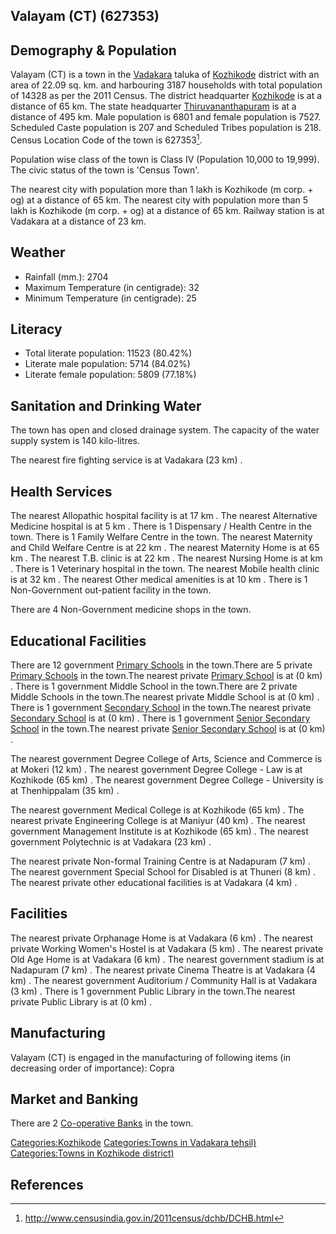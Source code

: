 {{Infobox settlement
| name=Valayam (CT)
| native_name=
| native_name_lang=
| other_name=
| nickname=
| settlement_type=Town
| image_skyline=
| image_alt=
| image_caption=
| pushpin_map=India Kerala
| pushpin_label_position=right
| pushpin_map_alt=
| pushpin_map_caption=Location in Kerala, India
| latd=
| latm=
| lats=
| latNS=
| longd=
| longm=
| longs=
| longEW=
| coordinates_display=inline,title
| subdivision_type=Country
| subdivision_name={{flag|India}}
| subdivision_type1=[[States and territories of India|State]]
| subdivision_name1=Kerala 
| subdivision_type2=[[List of districts of India|District]]
| subdivision_name2=Kozhikode
| subdivision_type3=Tahsil
| subdivision_name3=Vadakara
| website=
| established_title=<!-- Established -->
| established_date=
| founder=
| named_for=
| government_type=
| governing_body=
| unit_pref=Metric
| area_footnotes=
| area_rank=
| area_total_km2=22.09
| elevation_footnotes=
| elevation_m=
| population_total=14328
| population_as_of=2011
| population_rank=
| population_density_km2=648
| population_demonym=
| population_footnotes=
| demographics_type1=Languages=
| demographics1_title1=Official=
| demographics1_info1=[[Malayalam language|Malayalam]]
| timezone1=[[Indian Standard Time|IST]]
| utc_offset1==+5:30
| postal_code_type=[[Postal Index Number|PIN]]
| postal_code=
| area_code_type=Telephone code
| area_code=
| registration_plate=
| blank1_name_sec1=Nearest city
| blank1_info_sec1=[[Kozhikode (m corp. + og)]]
| blank2_name_sec1=[[Human sex ratio|Sex ratio]]
| blank2_info_sec1=1106
| blank3_name_sec1=Literacy
| blank3_info_sec1=80.42%
| blank1_name_sec2=[[2011 Census of India|2011 census]] code
| blank1_info_sec2=627353
| footnotes=
}}

== Valayam (CT) (627353) ==

== Demography & Population ==

Valayam (CT) is a town in the [[Vadakara]] taluka of [[Kozhikode]] district with an area of 22.09 sq. km. and harbouring 3187 households with total population of 14328 as per the 2011 Census. The district headquarter [[Kozhikode]] is at a distance of 65 km. The state headquarter [[Thiruvananthapuram]] is at a distance of 495 km. Male population is 6801 and female population is 7527. Scheduled Caste population is 207 and Scheduled Tribes population is 218. Census Location Code of the town is 627353<ref>http://www.censusindia.gov.in/2011census/dchb/DCHB.html</ref>.

Population wise class of the town is Class IV (Population 10,000 to 19,999).
The civic status of the town is 'Census Town'.

The nearest city with population more than 1 lakh is Kozhikode (m corp. + og) at a distance of 65 km. The nearest city with population more than 5 lakh is Kozhikode (m corp. + og) at a distance of 65 km. Railway station is at Vadakara at a distance of 23 km.


== Weather ==  
* Rainfall (mm.): 2704 
* Maximum Temperature (in centigrade): 32
* Minimum Temperature (in centigrade): 25


== Literacy ==  
* Total literate population: 11523 (80.42%)
* Literate male population: 5714 (84.02%)
* Literate female population: 5809 (77.18%)


== Sanitation and Drinking Water ==  
The town has open and closed drainage system.
The capacity of the water supply system is 140 kilo-litres.

The nearest fire fighting service is at Vadakara (23 km) .


== Health Services ==
The nearest Allopathic hospital facility is at 17 km .
The nearest Alternative Medicine hospital is at 5 km .
There is 1 Dispensary / Health Centre in the town.
There is 1 Family Welfare Centre in the town.
The nearest Maternity and Child Welfare Centre is at 22 km .
The nearest Maternity Home is at 65 km .
The nearest T.B. clinic is at 22 km .
The nearest Nursing Home is at  km .
There is 1 Veterinary hospital in the town.
The nearest Mobile health clinic is at 32 km .
The nearest Other medical amenities is at 10 km .
There is 1 Non-Government out-patient facility in the town.


There are 4 Non-Government medicine shops in the town.


== Educational Facilities ==
There are 12 government [[Primary School]]s in the town.There are 5 private [[Primary School]]s in the town.The nearest private [[Primary School]] is at  (0 km) .
There is 1 government Middle School in the town.There are 2 private Middle Schools in the town.The nearest private Middle School is at  (0 km) .
There is 1 government [[Secondary School]] in the town.The nearest private [[Secondary School]] is at  (0 km) .
There is 1 government [[Senior Secondary School]] in the town.The nearest private [[Senior Secondary School]] is at  (0 km) .
 
 
 
 
 
The nearest government Degree College of Arts, Science and Commerce is at Mokeri (12 km) .
The nearest government Degree College - Law is at Kozhikode (65 km) .
The nearest government Degree College - University is at Thenhippalam (35 km) .
 
The nearest government Medical College is at Kozhikode (65 km) .
The nearest private Engineering College is at Maniyur (40 km) .
The nearest government Management Institute is at Kozhikode (65 km) .
The nearest government Polytechnic is at Vadakara (23 km) .
 
The nearest private Non-formal Training Centre is at Nadapuram (7 km) .
The nearest government Special School for Disabled is at Thuneri (8 km) .
The nearest private other educational facilities is at Vadakara (4 km) .


== Facilities ==
The nearest private Orphanage Home is at Vadakara (6 km) .
The nearest private Working Women's Hostel is at Vadakara (5 km) .
The nearest private Old Age Home is at Vadakara  (6 km) .
The nearest government stadium is at Nadapuram (7 km) .
The nearest private Cinema Theatre is at Vadakara (4 km) .
The nearest government Auditorium / Community Hall is at Vadakara  (3 km) .
There is 1 government Public Library in the town.The nearest private Public Library is at  (0 km) .


== Manufacturing ==
Valayam (CT) is engaged in the manufacturing of following items (in decreasing order of importance): Copra


== Market and Banking ==


There are 2 [[Co-operative Bank]]s in the town.




[[Categories:Kozhikode]]
[[Categories:Towns in Vadakara tehsil)]]
[[Categories:Towns in Kozhikode district)]]


== References ==
{{Reflist}}


